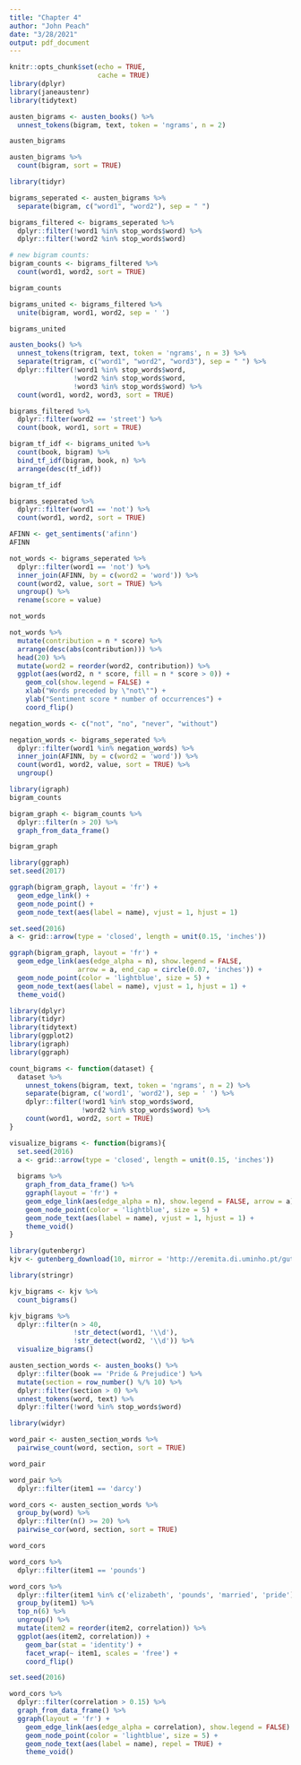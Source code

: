 ```yaml
---
title: "Chapter 4"
author: "John Peach"
date: "3/28/2021"
output: pdf_document
---
```


```r
knitr::opts_chunk$set(echo = TRUE,
                      cache = TRUE)
library(dplyr)
library(janeaustenr)
library(tidytext)
```

```r
austen_bigrams <- austen_books() %>% 
  unnest_tokens(bigram, text, token = 'ngrams', n = 2)

austen_bigrams
```
```r
austen_bigrams %>% 
  count(bigram, sort = TRUE)
```
```r
library(tidyr)

bigrams_seperated <- austen_bigrams %>% 
  separate(bigram, c("word1", "word2"), sep = " ")

bigrams_filtered <- bigrams_seperated %>% 
  dplyr::filter(!word1 %in% stop_words$word) %>% 
  dplyr::filter(!word2 %in% stop_words$word)

# new bigram counts:
bigram_counts <- bigrams_filtered %>% 
  count(word1, word2, sort = TRUE)

bigram_counts
```
```r
bigrams_united <- bigrams_filtered %>% 
  unite(bigram, word1, word2, sep = ' ')

bigrams_united
```

```r
austen_books() %>% 
  unnest_tokens(trigram, text, token = 'ngrams', n = 3) %>% 
  separate(trigram, c("word1", "word2", "word3"), sep = " ") %>% 
  dplyr::filter(!word1 %in% stop_words$word,
                !word2 %in% stop_words$word,
                !word3 %in% stop_words$word) %>% 
  count(word1, word2, word3, sort = TRUE)
```
```r
bigrams_filtered %>% 
  dplyr::filter(word2 == 'street') %>% 
  count(book, word1, sort = TRUE)
```
```r
bigram_tf_idf <- bigrams_united %>% 
  count(book, bigram) %>% 
  bind_tf_idf(bigram, book, n) %>% 
  arrange(desc(tf_idf))

bigram_tf_idf
```
```r
bigrams_seperated %>% 
  dplyr::filter(word1 == 'not') %>% 
  count(word1, word2, sort = TRUE)
```
```r
AFINN <- get_sentiments('afinn')
AFINN
```
```r
not_words <- bigrams_seperated %>% 
  dplyr::filter(word1 == 'not') %>% 
  inner_join(AFINN, by = c(word2 = 'word')) %>% 
  count(word2, value, sort = TRUE) %>% 
  ungroup() %>% 
  rename(score = value)

not_words
```
```r
not_words %>% 
  mutate(contribution = n * score) %>% 
  arrange(desc(abs(contribution))) %>% 
  head(20) %>% 
  mutate(word2 = reorder(word2, contribution)) %>% 
  ggplot(aes(word2, n * score, fill = n * score > 0)) +
    geom_col(show.legend = FALSE) +
    xlab("Words preceded by \"not\"") +
    ylab("Sentiment score * number of occurrences") +
    coord_flip()
```

```r
negation_words <- c("not", "no", "never", "without")

negation_words <- bigrams_seperated %>% 
  dplyr::filter(word1 %in% negation_words) %>% 
  inner_join(AFINN, by = c(word2 = 'word')) %>% 
  count(word1, word2, value, sort = TRUE) %>% 
  ungroup()
```

```r
library(igraph)
bigram_counts
```

```r
bigram_graph <- bigram_counts %>% 
  dplyr::filter(n > 20) %>% 
  graph_from_data_frame()

bigram_graph
```
```r
library(ggraph)
set.seed(2017)

ggraph(bigram_graph, layout = 'fr') +
  geom_edge_link() +
  geom_node_point() +
  geom_node_text(aes(label = name), vjust = 1, hjust = 1)
```
```r
set.seed(2016)
a <- grid::arrow(type = 'closed', length = unit(0.15, 'inches'))

ggraph(bigram_graph, layout = 'fr') +
  geom_edge_link(aes(edge_alpha = n), show.legend = FALSE,
                 arrow = a, end_cap = circle(0.07, 'inches')) +
  geom_node_point(color = 'lightblue', size = 5) +
  geom_node_text(aes(label = name), vjust = 1, hjust = 1) +
  theme_void()
```

```r
library(dplyr)
library(tidyr)
library(tidytext)
library(ggplot2)
library(igraph)
library(ggraph)

count_bigrams <- function(dataset) {
  dataset %>% 
    unnest_tokens(bigram, text, token = 'ngrams', n = 2) %>% 
    separate(bigram, c('word1', 'word2'), sep = ' ') %>% 
    dplyr::filter(!word1 %in% stop_words$word,
                  !word2 %in% stop_words$word) %>% 
    count(word1, word2, sort = TRUE)
}

visualize_bigrams <- function(bigrams){
  set.seed(2016)
  a <- grid::arrow(type = 'closed', length = unit(0.15, 'inches'))
  
  bigrams %>% 
    graph_from_data_frame() %>% 
    ggraph(layout = 'fr') +
    geom_edge_link(aes(edge_alpha = n), show.legend = FALSE, arrow = a) +
    geom_node_point(color = 'lightblue', size = 5) +
    geom_node_text(aes(label = name), vjust = 1, hjust = 1) +
    theme_void()
}
```

```r
library(gutenbergr)
kjv <- gutenberg_download(10, mirror = 'http://eremita.di.uminho.pt/gutenberg/')

library(stringr)

kjv_bigrams <- kjv %>% 
  count_bigrams()

kjv_bigrams %>% 
  dplyr::filter(n > 40,
                !str_detect(word1, '\\d'),
                !str_detect(word2, '\\d')) %>% 
  visualize_bigrams()
```


```r
austen_section_words <- austen_books() %>% 
  dplyr::filter(book == 'Pride & Prejudice') %>% 
  mutate(section = row_number() %/% 10) %>% 
  dplyr::filter(section > 0) %>% 
  unnest_tokens(word, text) %>% 
  dplyr::filter(!word %in% stop_words$word)
```

```r
library(widyr)
```

```r
word_pair <- austen_section_words %>% 
  pairwise_count(word, section, sort = TRUE)

word_pair
```
```r
word_pair %>% 
  dplyr::filter(item1 == 'darcy')
```
```r
word_cors <- austen_section_words %>% 
  group_by(word) %>% 
  dplyr::filter(n() >= 20) %>% 
  pairwise_cor(word, section, sort = TRUE)

word_cors
```
```r
word_cors %>% 
  dplyr::filter(item1 == 'pounds')
```
```r
word_cors %>% 
  dplyr::filter(item1 %in% c('elizabeth', 'pounds', 'married', 'pride')) %>% 
  group_by(item1) %>% 
  top_n(6) %>% 
  ungroup() %>% 
  mutate(item2 = reorder(item2, correlation)) %>% 
  ggplot(aes(item2, correlation)) +
    geom_bar(stat = 'identity') +
    facet_wrap(~ item1, scales = 'free') +
    coord_flip()
```

```r
set.seed(2016)

word_cors %>% 
  dplyr::filter(correlation > 0.15) %>% 
  graph_from_data_frame() %>% 
  ggraph(layout = 'fr') +
    geom_edge_link(aes(edge_alpha = correlation), show.legend = FALSE) +
    geom_node_point(color = 'lightblue', size = 5) +
    geom_node_text(aes(label = name), repel = TRUE) +
    theme_void()
```

